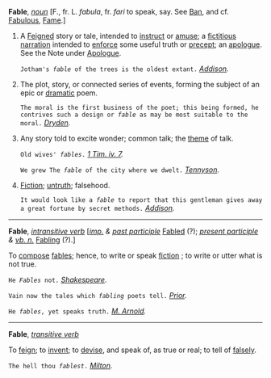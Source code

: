 '''Fable''', ''[[noun (part of speech)|noun]]'' [F., fr. L. ''fabula'', fr. ''fari'' to speak, say. See [[Ban]], and cf. [[Fabulous]], [[Fame]].]

<ol>
<li>A [[Feigned]] story or tale, intended to [[instruct]] or [[amuse]]; a [[fictitious]] [[narration]] intended to [[enforce]] some useful truth or [[precept]]; an [[apologue]]. See the Note under [[Apologue]].

<code>Jotham's ''fable'' of the trees is the oldest extant.</code> ''[[Addison (source)|Addison]].''

<li> The plot, story, or connected series of events, forming the subject of an epic or [[dramatic]] poem.

<code>The moral is the first business of the poet; this being formed, he contrives such a design or ''fable'' as may be most suitable to the moral.</code> ''[[Dryden (source)|Dryden]].''

<li> Any story told to excite wonder; common talk; the [[theme]] of talk.

<code>Old wives' ''fables''. </code> ''[[1 Tim. iv. 7 (source)|1 Tim. iv. 7]].''

<code>We grew The ''fable'' of the city where we dwelt.</code> ''[[Tennyson (source)|Tennyson]].''

<li> [[Fiction]]; [[untruth]]; falsehood.

<code>It would look like a ''fable'' to report that this gentleman gives away a great fortune by secret methods.</code> ''[[Addison (source)|Addison]].''
</ol>
-----
'''Fable''', ''[[intransitive verb (part of speech)|intransitive verb]]'' [''[[imp. (part of speech)|imp.]] & [[past participle (part of speech)|past participle]]'' [[Fabled]] (?); ''[[present participle (part of speech)|present participle]] & [[vb. n. (part of speech)|vb. n.]]'' [[Fabling]] (?).]

To [[compose]] [[fables]]; hence, to write or speak [[fiction]] ; to write or utter what is not true.

<code>He ''Fables'' not.</code> ''[[Shakespeare (source)|Shakespeare]].''

<code>Vain now the tales which ''fabling'' poets tell.</code> ''[[Prior (source)|Prior]].''

<code>He ''fables'', yet speaks truth.</code> ''[[M. Arnold (source)|M. Arnold]].''
-----
'''Fable''', ''[[transitive verb (part of speech)|transitive verb]]''

To [[feign]]; to [[invent]]; to [[devise]], and speak of, as true or real; to tell of [[falsely]].

<code>The hell thou ''fablest''.</code> ''[[Milton (source)|Milton]].''